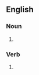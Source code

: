 ==English==

===Noun===
{{en-noun}}

# {{obsolete spelling of|en|craft}}

===Verb===
{{en-verb}}

# {{obsolete spelling of|en|craft}}